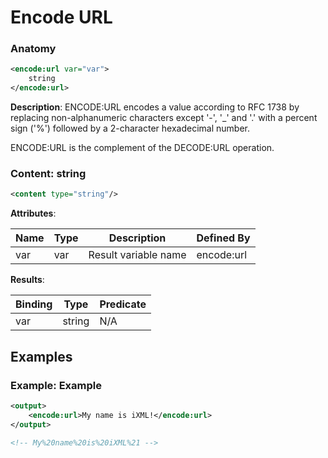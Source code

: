 # Encode URL

### Anatomy

```xml
<encode:url var="var">
    string
</encode:url>
```

 **Description**:
 ENCODE:URL encodes a value according to RFC 1738 by replacing non-alphanumeric characters except '-', '_' and '.' with a percent sign ('%') followed by a 2-character hexadecimal number.

ENCODE:URL is the complement of the DECODE:URL operation.

### Content: string

```xml
<content type="string"/>
```

**Attributes**:

| Name | Type | Description | Defined By |
| ---- | ---- | ----------- | ---------- |
| var | var | Result variable name | encode:url |


**Results**:

| Binding | Type | Predicate |
| ------- | ---- | --------- |
| var | string | N/A |


## Examples

### Example: Example

```xml
<output>
	<encode:url>My name is iXML!</encode:url>
</output>

<!-- My%20name%20is%20iXML%21 -->
```

